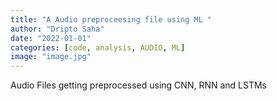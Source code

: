 ```yaml
---
title: "A Audio preproceesing file using ML "
author: "Dripto Saha"
date: "2022-01-01"
categories: [code, analysis, AUDIO, ML]
image: "image.jpg"
---
```


Audio Files getting preprocessed using CNN, RNN and LSTMs
